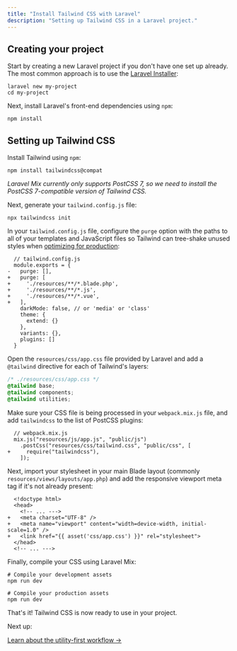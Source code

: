 ```yaml
---
title: "Install Tailwind CSS with Laravel"
description: "Setting up Tailwind CSS in a Laravel project."
---
```


## Creating your project

Start by creating a new Laravel project if you don't have one set up already. The most common approach is to use the [Laravel Installer](https://laravel.com/docs/8.x#via-laravel-installer):

```shell
laravel new my-project
cd my-project
```

Next, install Laravel's front-end dependencies using `npm`:

```shell
npm install
```

## Setting up Tailwind CSS

Install Tailwind using `npm`:

```shell
npm install tailwindcss@compat
```

_Laravel Mix currently only supports PostCSS 7, so we need to install the PostCSS 7-compatible version of Tailwind CSS._

Next, generate your `tailwind.config.js` file:

```shell
npx tailwindcss init
```

In your `tailwind.config.js` file, configure the `purge` option with the paths to all of your templates and JavaScript files so Tailwind can tree-shake unused styles when [optimizing for production](/docs/optimizing-for-production):

```diff-js
  // tailwind.config.js
  module.exports = {
-   purge: [],
+   purge: [
+     './resources/**/*.blade.php',
+     './resources/**/*.js',
+     './resources/**/*.vue',
+   ],
    darkMode: false, // or 'media' or 'class'
    theme: {
      extend: {}
    },
    variants: {},
    plugins: []
  }
```

Open the `resources/css/app.css` file provided by Laravel and add a `@tailwind` directive for each of Tailwind's layers:

```css
/* ./resources/css/app.css */
@tailwind base;
@tailwind components;
@tailwind utilities;
```

Make sure your CSS file is being processed in your `webpack.mix.js` file, and add `tailwindcss` to the list of PostCSS plugins:

```diff-js
  // webpack.mix.js
  mix.js("resources/js/app.js", "public/js")
    .postCss("resources/css/tailwind.css", "public/css", [
+     require("tailwindcss"),
    ]);
```

Next, import your stylesheet in your main Blade layout (commonly `resources/views/layouts/app.php`) and add the responsive viewport meta tag if it's not already present:

```diff-html
  <!doctype html>
  <head>
    <!-- ... --->
+   <meta charset="UTF-8" />
+   <meta name="viewport" content="width=device-width, initial-scale=1.0" />
+   <link href="{{ asset('css/app.css') }}" rel="stylesheet">
  </head>
  <!-- ... --->
```

Finally, compile your CSS using Laravel Mix:

```shell
# Compile your development assets
npm run dev

# Compile your production assets
npm run dev
```

That's it! Tailwind CSS is now ready to use in your project.

Next up:

[Learn about the utility-first workflow &rarr;](/docs/utility-first)

